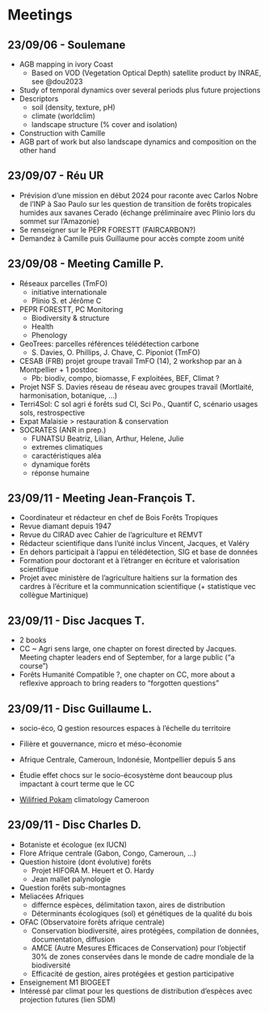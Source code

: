 # Meetings {.unnumbered}

## 23/09/06 - Soulemane

-   AGB mapping in ivory Coast
    -   Based on VOD (Vegetation Optical Depth) satellite product by INRAE, see @dou2023
-   Study of temporal dynamics over several periods plus future projections
-   Descriptors
    -   soil (density, texture, pH)
    -   climate (worldclim)
    -   landscape structure (% cover and isolation)
-   Construction with Camille
-   AGB part of work but also landscape dynamics and composition on the other hand

## 23/09/07 - Réu UR

-   Prévision d'une mission en début 2024 pour raconte avec Carlos Nobre de l'INP à Sao Paulo sur les question de transition de forêts tropicales humides aux savanes Cerado (échange préliminaire avec Plinio lors du sommet sur l'Amazonie)
-   Se renseigner sur le PEPR FORESTT (FAIRCARBON?)
-   Demandez à Camille puis Guillaume pour accès compte zoom unité

## 23/09/08 - Meeting Camille P.

-   Réseaux parcelles (TmFO)
    -   initiative internationale
    -   Plinio S. et Jérôme C
-   PEPR FORESTT, PC Monitoring
    -   Biodiversity & structure
    -   Health
    -   Phenology
-   GeoTrees: parcelles références télédétection carbone
    -   S. Davies, O. Phillips, J. Chave, C. Piponiot (TmFO)
-   CESAB (FRB) projet groupe travail TmFO (14), 2 workshop par an à Montpellier + 1 postdoc
    -   Pb: biodiv, compo, biomasse, F exploitées, BEF, Climat ?
-   Projet NSF S. Davies réseau de réseau avec groupes travail (Mortlaité, harmonisation, botanique, ...)
-   Terri4Sol: C sol agri é forêts sud CI, Sci Po., Quantif C, scénario usages sols, restrospective
-   Expat Malaisie \> restauration & conservation
-   SOCRATES (ANR in prep.)
    -   FUNATSU Beatriz, Lilian, Arthur, Helene, Julie
    -   extremes climatiques
    -   caractéristiques aléa
    -   dynamique forêts
    -   réponse humaine

## 23/09/11 - Meeting Jean-François T.

-   Coordinateur et rédacteur en chef de Bois Forêts Tropiques
-   Revue diamant depuis 1947
-   Revue du CIRAD avec Cahier de l'agriculture et REMVT
-   Rédacteur scientifique dans l'unité inclus Vincent, Jacques, et Valéry
-   En dehors participait à l'appui en télédétection, SIG et base de données
-   Formation pour doctorant et à l'étranger en écriture et valorisation scientifique
-   Projet avec ministère de l'agriculture haitiens sur la formation des cardres à l'écriture et la communnication scientifique (+ statistique vec collègue Martinique)

## 23/09/11 - Disc Jacques T.

-   2 books
-   CC \~ Agri sens large, one chapter on forest directed by Jacques. Meeting chapter leaders end of September, for a large public ("a course")
-   Forêts Humanité Compatible ?, one chapter on CC, more about a reflexive approach to bring readers to "forgotten questions"

## 23/09/11 - Disc Guillaume L.

-   socio-éco, Q gestion resources espaces à l'échelle du territoire

-   Filière et gouvernance, micro et méso-économie

-   Afrique Centrale, Cameroun, Indonésie, Montpellier depuis 5 ans

-   Étudie effet chocs sur le socio-écosystème dont beaucoup plus impactant à court terme que le CC

-   [Wilifried Pokam](https://www.researchgate.net/profile/Wilfried-Pokam-2) climatology Cameroon

## 23/09/11 - Disc Charles D.

-   Botaniste et écologue (ex IUCN)
-   Flore Afrique centrale (Gabon, Congo, Cameroun, ...)
-   Question histoire (dont évolutive) forêts
    -   Projet HIFORA M. Heuert et O. Hardy
    -   Jean mallet palynologie
-   Question forêts sub-montagnes
-   Meliacées Afriques
    -   differnce espèces, délimitation taxon, aires de distribution
    -   Déterminants écologiques (sol) et génétiques de la qualité du bois
-   OFAC (Observatoire forêts afrique centrale)
    -   Conservation biodiversité, aires protégées, compilation de données, documentation, diffusion
    -   AMCE (Autre Mesures Efficaces de Conservation) pour l'objectif 30% de zones conservées dans le monde de cadre mondiale de la biodiversité
    -   Efficacité de gestion, aires protégées et gestion participative
-   Enseignement M1 BIOGEET
-   Intéressé par climat pour les questions de distribution d'espèces avec projection futures (lien SDM)
